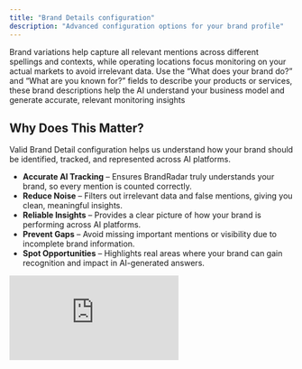 ```yaml
---
title: "Brand Details configuration"
description: "Advanced configuration options for your brand profile"
---
```




Brand variations help capture all relevant mentions across different spellings and contexts, while operating locations focus monitoring on your actual markets to avoid irrelevant data. Use the “What does your brand do?” and “What are you known for?” fields to describe your products or services, these brand descriptions help the AI understand your business model and generate accurate, relevant monitoring insights

## Why Does This Matter?

Valid Brand Detail configuration helps us understand how your brand should be identified, tracked, and represented across AI platforms.

- **Accurate AI Tracking** – Ensures BrandRadar truly understands your brand, so every mention is counted correctly.
- **Reduce Noise** – Filters out irrelevant data and false mentions, giving you clean, meaningful insights.
- **Reliable Insights** – Provides a clear picture of how your brand is performing across AI platforms.
- **Prevent Gaps** – Avoid missing important mentions or visibility due to incomplete brand information.
- **Spot Opportunities** – Highlights real areas where your brand can gain recognition and impact in AI-generated answers.

<div style={{position: 'relative', paddingBottom: 'calc(47.46527777777778% + 41px)', height: 0, width: '100%'}}>
  <iframe 
    src="https://demo.arcade.software/sLthX97gGRdXdeNrazBo?embed&embed_mobile=tab&embed_desktop=inline&show_copy_link=true" 
    title="Add a New Prompt by Topic and Region in Data Builder" 
    frameBorder="0" 
    loading="lazy" 
    webkitAllowFullScreen 
    mozAllowFullScreen 
    allowFullScreen 
    allow="clipboard-write" 
    style={{position: 'absolute', top: 0, left: 0, width: '100%', height: '100%', colorScheme: 'light'}}
  />
</div>

<Card
  title="Next: Competitor Configuration"
  icon="arrow-right"
  href="/competitor-configuration"
>
  Learn how to set up competitor tracking
</Card>

